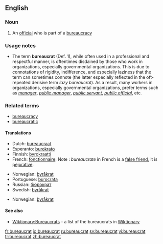 ==English==

===Noun===
{{en-noun}}

# An [[official]] who is part of a [[bureaucracy]]

===Usage notes===
* The term '''bureaucrat''' (Def. 1), while often used in a professional and respectful manner, is oftentimes disdained by those who work in organizations, especially governmental organizations.  This is due to connotations of rigidity, indifference, and especially laziness that the term can sometimes connote (the latter especially reflected in the oft-repeated derisive term ''lazy bureaucrat'').  As a result, many workers in organizations, especially governmental organizations, prefer terms such as ''[[manager]]'', ''[[public manager]]'', ''[[public servant]]'', ''[[public official]]'', etc.

===Related terms===
* [[bureaucracy]]
* [[bureaucratic]]

====Translations====
{{rfc-level|Translations at L4+ not in L3 POS section}}
{{trans-top|official}}
* Dutch: [[bureaucraat]] {{m}}
* Esperanto: [[burokrato]]
* Finnish: [[byrokraatti]]
* French: [[fonctionnaire]]. Note : ''bureaucrate'' in French is a [[false friend]], it is [[pejorative]].
{{trans-mid}}
* Norwegian: [[byråkrat]] {{m}}
* Portuguese: [[burocrata]] {{m|f}}
* Russian: [[бюрократ]] {{m}}
* Swedish: [[byråkrat]] {{c}}
{{trans-bottom}}

{{trans-top|administrator in Wiki}}
{{trans-mid}}
* Norwegian: [[byråkrat]]
{{trans-bottom}}

====See also====
* [[Wiktionary:Bureaucrats]] - a list of the bureaucrats in [[Wiktionary]]

[[fr:bureaucrat]]
[[io:bureaucrat]]
[[ru:bureaucrat]]
[[sv:bureaucrat]]
[[vi:bureaucrat]]
[[tr:bureaucrat]]
[[zh:bureaucrat]]
